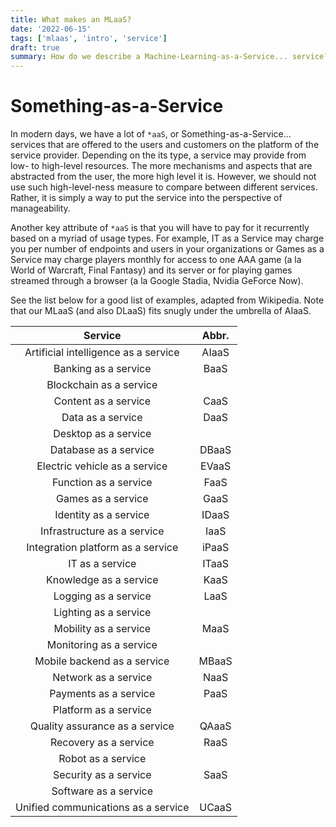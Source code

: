 ```yaml
---
title: What makes an MLaaS?
date: '2022-06-15'
tags: ['mlaas', 'intro', 'service']
draft: true
summary: How do we describe a Machine-Learning-as-a-Service... service?
---
```


# Something-as-a-Service

In modern days, we have a lot of `*aaS`, or Something-as-a-Service... services that are offered to the users and customers on the platform of the service provider. Depending on the its type, a service may provide from low- to high-level resources. The more mechanisms and aspects that are abstracted from the user, the more high level it is. However, we should not use such high-level-ness measure to compare between different services. Rather, it is simply a way to put the service into the perspective of manageability.

Another key attribute of `*aaS` is that you will have to pay for it recurrently based on a myriad of usage types. For example, IT as a Service may charge you per number of endpoints and users in your organizations or Games as a Service may charge players monthly for access to one AAA game (a la World of Warcraft, Final Fantasy) and its server or for playing games streamed through a browser (a la Google Stadia, Nvidia GeForce Now).

See the list below for a good list of examples, adapted from Wikipedia. Note that our MLaaS (and also DLaaS) fits snugly under the umbrella of AIaaS.

|               Service                | Abbr. |
| :----------------------------------: | :---: |
| Artificial intelligence as a service | AIaaS |
|         Banking as a service         | BaaS  |
|       Blockchain as a service        |       |
|         Content as a service         | CaaS  |
|          Data as a service           | DaaS  |
|         Desktop as a service         |       |
|        Database as a service         | DBaaS |
|    Electric vehicle as a service     | EVaaS |
|        Function as a service         | FaaS  |
|          Games as a service          | GaaS  |
|        Identity as a service         | IDaaS |
|     Infrastructure as a service      | IaaS  |
|  Integration platform as a service   | iPaaS |
|           IT as a service            | ITaaS |
|        Knowledge as a service        | KaaS  |
|         Logging as a service         | LaaS  |
|        Lighting as a service         |       |
|        Mobility as a service         | MaaS  |
|       Monitoring as a service        |       |
|     Mobile backend as a service      | MBaaS |
|         Network as a service         | NaaS  |
|        Payments as a service         | PaaS  |
|        Platform as a service         |       |
|    Quality assurance as a service    | QAaaS |
|        Recovery as a service         | RaaS  |
|          Robot as a service          |       |
|        Security as a service         | SaaS  |
|        Software as a service         |       |
| Unified communications as a service  | UCaaS |
